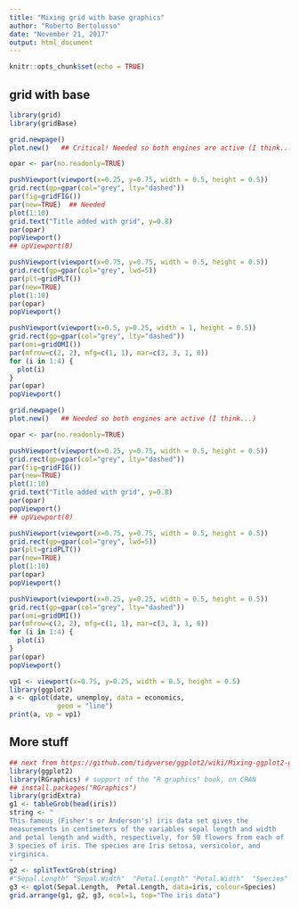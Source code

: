 ```yaml
---
title: "Mixing grid with base graphics"
author: "Roberto Bertolusso"
date: "November 21, 2017"
output: html_document
---
```


```r
knitr::opts_chunk$set(echo = TRUE)
```

## grid with base

```r
library(grid)
library(gridBase)

grid.newpage()
plot.new()   ## Critical! Needed so both engines are active (I think...)

opar <- par(no.readonly=TRUE)

pushViewport(viewport(x=0.25, y=0.75, width = 0.5, height = 0.5))
grid.rect(gp=gpar(col="grey", lty="dashed"))
par(fig=gridFIG())
par(new=TRUE)  ## Needed
plot(1:10)
grid.text("Title added with grid", y=0.8)
par(opar)
popViewport()
## upViewport(0) 

pushViewport(viewport(x=0.75, y=0.75, width = 0.5, height = 0.5))
grid.rect(gp=gpar(col="grey", lwd=5))
par(plt=gridPLT())
par(new=TRUE)
plot(1:10)
par(opar)
popViewport()

pushViewport(viewport(x=0.5, y=0.25, width = 1, height = 0.5))
grid.rect(gp=gpar(col="grey", lty="dashed"))
par(omi=gridOMI())
par(mfrow=c(2, 2), mfg=c(1, 1), mar=c(3, 3, 1, 0))
for (i in 1:4) {
  plot(i)
}
par(opar)
popViewport()
```


```r
grid.newpage()
plot.new()   ## Needed so both engines are active (I think...)

opar <- par(no.readonly=TRUE)

pushViewport(viewport(x=0.25, y=0.75, width = 0.5, height = 0.5))
grid.rect(gp=gpar(col="grey", lty="dashed"))
par(fig=gridFIG())
par(new=TRUE)
plot(1:10)
grid.text("Title added with grid", y=0.8)
par(opar)
popViewport()
## upViewport(0) 

pushViewport(viewport(x=0.75, y=0.75, width = 0.5, height = 0.5))
grid.rect(gp=gpar(col="grey", lwd=5))
par(plt=gridPLT())
par(new=TRUE)
plot(1:10)
par(opar)
popViewport()

pushViewport(viewport(x=0.25, y=0.25, width = 0.5, height = 0.5))
grid.rect(gp=gpar(col="grey", lty="dashed"))
par(omi=gridOMI())
par(mfrow=c(2, 2), mfg=c(1, 1), mar=c(3, 3, 1, 0))
for (i in 1:4) {
  plot(i)
}
par(opar)
popViewport()

vp1 <- viewport(x=0.75, y=0.25, width = 0.5, height = 0.5)
library(ggplot2)
a <- qplot(date, unemploy, data = economics,
            geom = "line")
print(a, vp = vp1)

```


## More stuff

```r
## next from https://github.com/tidyverse/ggplot2/wiki/Mixing-ggplot2-graphs-with-other-graphical-output
library(ggplot2)
library(RGraphics) # support of the "R graphics" book, on CRAN
## install.packages("RGraphics")
library(gridExtra) 
g1 <- tableGrob(head(iris))
string <- "
This famous (Fisher's or Anderson's) iris data set gives the
measurements in centimeters of the variables sepal length and width
and petal length and width, respectively, for 50 flowers from each of
3 species of iris. The species are Iris setosa, versicolor, and
virginica.
"
g2 <- splitTextGrob(string)
#"Sepal.Length" "Sepal.Width"  "Petal.Length" "Petal.Width"  "Species"
g3 <- qplot(Sepal.Length,  Petal.Length, data=iris, colour=Species)
grid.arrange(g1, g2, g3, ncol=1, top="The iris data")
```

